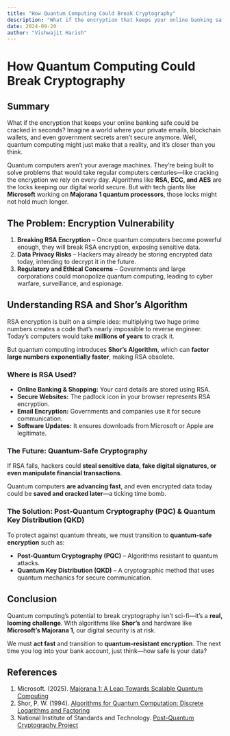 ```yaml
---
title: "How Quantum Computing Could Break Cryptography"
description: "What if the encryption that keeps your online banking safe could be cracked in seconds? Let's explore quantum computing’s impact on cybersecurity."
date: 2024-09-20
author: "Vishwajit Harish"
---
```


# How Quantum Computing Could Break Cryptography

## Summary  

What if the encryption that keeps your online banking safe could be cracked in seconds? Imagine a world where your private emails, blockchain wallets, and even government secrets aren’t secure anymore. Well, quantum computing might just make that a reality, and it’s closer than you think.  

Quantum computers aren’t your average machines. They’re being built to solve problems that would take regular computers centuries—like cracking the encryption we rely on every day. Algorithms like **RSA, ECC, and AES** are the locks keeping our digital world secure. But with tech giants like **Microsoft** working on **Majorana 1 quantum processors**, those locks might not hold much longer.  

## The Problem: Encryption Vulnerability  

1. **Breaking RSA Encryption** – Once quantum computers become powerful enough, they will break RSA encryption, exposing sensitive data.  
2. **Data Privacy Risks** – Hackers may already be storing encrypted data today, intending to decrypt it in the future.  
3. **Regulatory and Ethical Concerns** – Governments and large corporations could monopolize quantum computing, leading to cyber warfare, surveillance, and espionage.  

## Understanding RSA and Shor’s Algorithm  

RSA encryption is built on a simple idea: multiplying two huge prime numbers creates a code that’s nearly impossible to reverse engineer. Today’s computers would take **millions of years** to crack it.  

But quantum computing introduces **Shor’s Algorithm**, which can **factor large numbers exponentially faster**, making RSA obsolete.  

### Where is RSA Used?  

- **Online Banking & Shopping:** Your card details are stored using RSA.  
- **Secure Websites:** The padlock icon in your browser represents RSA encryption.  
- **Email Encryption:** Governments and companies use it for secure communication.  
- **Software Updates:** It ensures downloads from Microsoft or Apple are legitimate.  

### The Future: Quantum-Safe Cryptography  

If RSA falls, hackers could **steal sensitive data, fake digital signatures, or even manipulate financial transactions**.  

Quantum computers **are advancing fast**, and even encrypted data today could be **saved and cracked later**—a ticking time bomb.  

### The Solution: Post-Quantum Cryptography (PQC) & Quantum Key Distribution (QKD)  

To protect against quantum threats, we must transition to **quantum-safe encryption** such as:  

- **Post-Quantum Cryptography (PQC)** – Algorithms resistant to quantum attacks.  
- **Quantum Key Distribution (QKD)** – A cryptographic method that uses quantum mechanics for secure communication.  

## Conclusion  

Quantum computing’s potential to break cryptography isn’t sci-fi—it’s a **real, looming challenge**. With algorithms like **Shor’s** and hardware like **Microsoft’s Majorana 1**, our digital security is at risk.  

We must **act fast** and transition to **quantum-resistant encryption**. The next time you log into your bank account, just think—how safe is your data?  

## References  

1. Microsoft. (2025). [Majorana 1: A Leap Towards Scalable Quantum Computing](https://www.businessinsider.com/satya-nadella-microsoft-new-majorana-chip-quantum-breakthrough)  
2. Shor, P. W. (1994). [Algorithms for Quantum Computation: Discrete Logarithms and Factoring](https://csrc.nist.gov/projects/post-quantum-cryptography)  
3. National Institute of Standards and Technology. [Post-Quantum Cryptography Project](https://csrc.nist.gov/projects/post-quantum-cryptography)  

